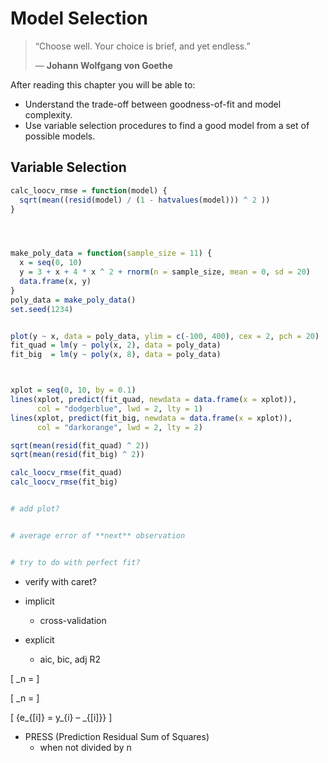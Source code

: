 # Model Selection

> "Choose well. Your choice is brief, and yet endless."
>
> --- **Johann Wolfgang von Goethe**

After reading this chapter you will be able to:

- Understand the trade-off between goodness-of-fit and model complexity.
- Use variable selection procedures to find a good model from a set of possible models.

## Variable Selection

```r
calc_loocv_rmse = function(model) {
  sqrt(mean((resid(model) / (1 - hatvalues(model))) ^ 2 ))
}




make_poly_data = function(sample_size = 11) {
  x = seq(0, 10)
  y = 3 + x + 4 * x ^ 2 + rnorm(n = sample_size, mean = 0, sd = 20)
  data.frame(x, y)
}
poly_data = make_poly_data()
set.seed(1234)


plot(y ~ x, data = poly_data, ylim = c(-100, 400), cex = 2, pch = 20)
fit_quad = lm(y ~ poly(x, 2), data = poly_data)
fit_big  = lm(y ~ poly(x, 8), data = poly_data)



xplot = seq(0, 10, by = 0.1)
lines(xplot, predict(fit_quad, newdata = data.frame(x = xplot)),
      col = "dodgerblue", lwd = 2, lty = 1)
lines(xplot, predict(fit_big, newdata = data.frame(x = xplot)),
      col = "darkorange", lwd = 2, lty = 2)

sqrt(mean(resid(fit_quad) ^ 2))
sqrt(mean(resid(fit_big) ^ 2))

calc_loocv_rmse(fit_quad)
calc_loocv_rmse(fit_big)


# add plot?


# average error of **next** observation


# try to do with perfect fit?
```


- verify with caret?

- implicit
    - cross-validation
- explicit
    - aic, bic, adj R2
    
    
\[
\text{CV(RMSE)}_n = \sqrt{\frac{1}{n} \sum_{i=1}^n e_{[i]}^2,}
\]


\[
\text{CV(RMSE)}_n = \sqrt{\frac{1}{n}\sum_{i=1}^n [e_{i}/(1-h_{i})]^2,}
\]



\[
{e_{[i]} = y_{i} – \hat{y}_{[i]}}
\]


- PRESS (Prediction Residual Sum of Squares)
    - when not divided by n